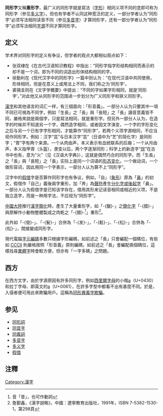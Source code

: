 '''同形字'''又稱'''重形字'''，最广义的同形字就是寫法（[[字形|字形]]）相同义项不同的[[文字|字]]即可称为同形字（参见[[多义字|多义字]]）。但也有学者不认同这种宽泛的定义，一部分学者认为“同形字”必须写法相同读音不同（参见[[多音字|多音字]]）才算同形字，还有一部分学者认为“同形字”必须写法相同[[字源|字源]]不同才算同形字。

==定义==
学术界对同形字的定义有争议，但学者的观点大都相似观点如下：

*张双棣在《在古代汉语知识教程》中指出：“同形字指字形结构相同而表示的却不是一个词，即为不同的词造出形体结构相同的字。
*徐勤利在《现代汉字中的同形字》一篇中则认为：“在现代汉语中共同使用，形体相同，但是在意义上或用法上不同，我们称之为‘同形字’。
*裘锡圭则在《文字学概要》中提出：“不同的字如果字形相同，就是‘同形字’。”对此他又从同形字的范围进一步划分为广义同形字和狭义同形字。

[[漢字|漢字]]和其他语言的词汇一样，有三個面向：「形音義」，一部分人认为只要其中一項不同已可視為不同字，例如「生長」之「長」與「長短」之「長」讀音意義皆不同，嚴格來說是兩個字，只是寫法相同，就是重形字。但另外一部分人认为，在造字的时候并不知道另一个字，偶然造字相同，或者因文字演变，一个字的字形变化之后与另一个已有字字形相同，才能算作“同形字”，若两个义项字源相同，不应当视作同形字。例如：汉字“芸”与日本汉字“芸”（日语中为“艺”的简化字）是同形字；“胄”字有两个来源。一个从肉由声，本义表示有血统联系的后裔；一个从月由声，本义指甲胄（头盔），隶变以后，两个字逐渐同形；科学上的新造字“[[烷|烷]]”在古书中也有，意为“火”（见《汉语大字典》），这就是偶然巧合的同形字。而「生長」之「長」與「長短」之「長」实际上是同一个词语的[[形态变化|形态变化]]，一个做动词，一个做形容词，因此用同一个字表示，一部分人认为算不上“同形字”。

汉字中的[[假借|假借]]字是否算作同形字也有争议，例如，「自」（[[象形字|象形]]）原為「[[鼻|鼻]]」的初文，假借作「自己」義後兩字重形，加「畀」為[[聲符|聲符]]產生[[古今字|分化字或後起字]]「鼻」。一部分人认为假借字是已知该字存在，借用其形来记读音相同或相近的义项，不是独立造字，而是一种用字法，不应视为“同形字”。

[[中國大陸|中國大陸]]推行[[漢字簡化|漢字簡化]]時，產生了大量重形字，如「-{臘}-」之[[簡化字|簡化字]]「-{腊}-」與原解作小動物整體製成之肉乾之「-{腊}-<ref>音「昔」，也可作動詞</ref>」重形<ref>詹鄞鑫，《漢字說略》，中國：遼寧教育出版社，1991年，ISBN 7-5382-1530-1，第298頁</ref>。

此外如「-{發}-」、「-{髮}-」合併為「-{发}-」，「-{鬆}-」、「-{松}-」合併為「-{松}-」，間接變成同形字。

現代電腦[[字元編碼|字元編碼]]多數只根據字形編碼，如前述之「長」只會編配一個碼位，有些如 [[CCCII|CCCII]] 則嚴格按照「形音義」原則編碼，如前述之「長」會編配兩個碼位，這樣找尋[[異體字|異體字]]時會較方便，但亦有「一字多碼」之問題。

==西方==
在西方文字，由於字源原因有許多同形字，例如[[西里爾字母|西里爾字母]]的小楷[[а|а]]（U+0430）和拉丁字母、即英文的[[a|a]]（U+0061），在許多字型中都看不出有甚麼不同。於是，入侵者便可用此來欺騙用戶。這稱為[[IDN欺騙|同形異義字欺騙]]。
==参见==
*[[同形詞|同形詞]]
*[[同音字|同音字]]
*[[同義詞|同義詞]]
*[[多音字|多音字]]
*[[多义字|多义字]]
*[[假借|假借]]
==注釋==
{{reflist}}


[[Category:漢字|Category:漢字]]